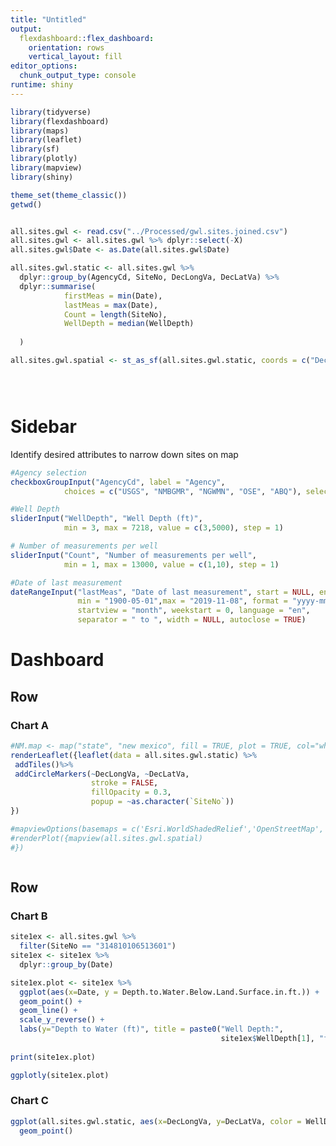 ```yaml
---
title: "Untitled"
output: 
  flexdashboard::flex_dashboard:
    orientation: rows
    vertical_layout: fill
editor_options: 
  chunk_output_type: console
runtime: shiny
---
```


```r
library(tidyverse)
library(flexdashboard)
library(maps)
library(leaflet)
library(sf)
library(plotly)
library(mapview)
library(shiny)

theme_set(theme_classic())
getwd()


all.sites.gwl <- read.csv("../Processed/gwl.sites.joined.csv")
all.sites.gwl <- all.sites.gwl %>% dplyr::select(-X)
all.sites.gwl$Date <- as.Date(all.sites.gwl$Date)

all.sites.gwl.static <- all.sites.gwl %>%
  dplyr::group_by(AgencyCd, SiteNo, DecLongVa, DecLatVa) %>%
  dplyr::summarise(
            firstMeas = min(Date),
            lastMeas = max(Date), 
            Count = length(SiteNo),
            WellDepth = median(WellDepth)
    
  )

all.sites.gwl.spatial <- st_as_sf(all.sites.gwl.static, coords = c("DecLongVa", "DecLatVa"), crs = 4326)





```

Sidebar {.sidebar}
=======================================================================
Identify desired attributes to narrow down sites on map

```r
#Agency selection
checkboxGroupInput("AgencyCd", label = "Agency",
            choices = c("USGS", "NMBGMR", "NGWMN", "OSE", "ABQ"), selected = "USGS")

#Well Depth
sliderInput("WellDepth", "Well Depth (ft)",
            min = 3, max = 7218, value = c(3,5000), step = 1)

# Number of measurements per well
sliderInput("Count", "Number of measurements per well",
            min = 1, max = 13000, value = c(1,10), step = 1)

#Date of last measurement
dateRangeInput("lastMeas", "Date of last measurement", start = NULL, end = NULL, 
               min = "1900-05-01",max = "2019-11-08", format = "yyyy-mm-dd", 
               startview = "month", weekstart = 0, language = "en", 
               separator = " to ", width = NULL, autoclose = TRUE)


```

Dashboard
=======================================================================


Row {data-height=650}
-----------------------------------------------------------------------

### Chart A

```r
#NM.map <- map("state", "new mexico", fill = TRUE, plot = TRUE, col="white")
renderLeaflet({leaflet(data = all.sites.gwl.static) %>% 
 addTiles()%>%
 addCircleMarkers(~DecLongVa, ~DecLatVa,
                  stroke = FALSE, 
                  fillOpacity = 0.3,
                  popup = ~as.character(`SiteNo`))
})

#mapviewOptions(basemaps = c('Esri.WorldShadedRelief','OpenStreetMap','Esri.WorldImagery'))
#renderPlot({mapview(all.sites.gwl.spatial)
#})



```

Row {data-height=350}
-----------------------------------------------------------------------

### Chart B

```r

site1ex <- all.sites.gwl %>%
  filter(SiteNo == "314810106513601") 
site1ex <- site1ex %>% 
  dplyr::group_by(Date)

site1ex.plot <- site1ex %>%
  ggplot(aes(x=Date, y = Depth.to.Water.Below.Land.Surface.in.ft.)) +
  geom_point() +
  geom_line() +
  scale_y_reverse() +
  labs(y="Depth to Water (ft)", title = paste0("Well Depth:", 
                                               site1ex$WellDepth[1], "ft"))
            
print(site1ex.plot) 

ggplotly(site1ex.plot)
```

### Chart C

```r
ggplot(all.sites.gwl.static, aes(x=DecLongVa, y=DecLatVa, color = WellDepth)) +
  geom_point()
```

